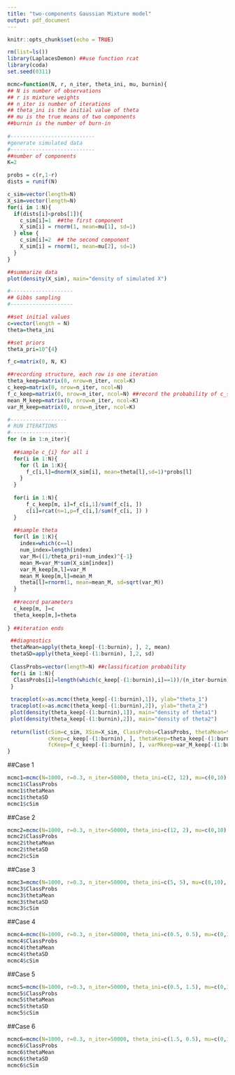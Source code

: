```yaml
---
title: "two-components Gaussian Mixture model"
output: pdf_document
---
```


```r
knitr::opts_chunk$set(echo = TRUE)
```

```r
rm(list=ls())
library(LaplacesDemon) ##use function rcat
library(coda)
set.seed(0311)  
```

```r
mcmc=function(N, r, n_iter, theta_ini, mu, burnin){
## N is number of observations
## r is mixture weights
## n_iter is number of iterations
## theta_ini is the initial value of theta
## mu is the true means of two components  
##burnin is the number of burn-in
   
#---------------------------
#generate simulated data
#---------------------------  
##number of components
K=2  

probs = c(r,1-r)          
dists = runif(N)        

c_sim=vector(length=N) 
X_sim=vector(length=N)
for(i in 1:N){
  if(dists[i]<probs[1]){
    c_sim[i]=1  ##the first component
    X_sim[i] = rnorm(1, mean=mu[1], sd=1)    
  } else {
    c_sim[i]=2  ## the second component
    X_sim[i] = rnorm(1, mean=mu[2], sd=1)   
  }
}

##summarize data
plot(density(X_sim), main="density of simulated X")

#--------------------
## Gibbs sampling
#--------------------

##set initial values
c=vector(length = N)
theta=theta_ini

##set priors
theta_pri=10^{4}

f_c=matrix(0, N, K)

##recording structure, each row is one iteration
theta_keep=matrix(0, nrow=n_iter, ncol=K)  
c_keep=matrix(0, nrow=n_iter, ncol=N) 
f_c_keep=matrix(0, nrow=n_iter, ncol=N) ##record the probability of c_{i}=1 in each iteration
mean_M_keep=matrix(0, nrow=n_iter, ncol=K) 
var_M_keep=matrix(0, nrow=n_iter, ncol=K)

#------------------
# RUN ITERATIONS
#------------------
for (m in 1:n_iter){  
  
  ##sample c_{i} for all i
  for(i in 1:N){
    for (l in 1:K){
      f_c[i,l]=dnorm(X_sim[i], mean=theta[l],sd=1)*probs[l]
    }
  }
  
  for(i in 1:N){
      f_c_keep[m, i]=f_c[i,1]/sum(f_c[i, ])
      c[i]=rcat(n=1,p=f_c[i,]/sum(f_c[i, ]) )
  }
  
  ##sample theta
  for(l in 1:K){
    index=which(c==l)
    num_index=length(index)
    var_M=((1/theta_pri)+num_index)^{-1}
    mean_M=var_M*sum(X_sim[index])
    var_M_keep[m,l]=var_M
    mean_M_keep[m,l]=mean_M
    theta[l]=rnorm(1, mean=mean_M, sd=sqrt(var_M))
  }
  
  ##record parameters
  c_keep[m, ]=c
  theta_keep[m,]=theta
  
} ##iteration ends

 ##diagnostics
 thetaMean=apply(theta_keep[-(1:burnin), ], 2, mean)
 thetaSD=apply(theta_keep[-(1:burnin), ],2, sd)
 
 ClassProbs=vector(length=N) ##classification probability
 for(i in 1:N){
  ClassProbs[i]=length(which(c_keep[-(1:burnin),i]==1))/(n_iter-burnin)
 }
 
 traceplot(x=as.mcmc(theta_keep[-(1:burnin),1]), ylab="theta_1")
 traceplot(x=as.mcmc(theta_keep[-(1:burnin),2]), ylab="theta_2")
 plot(density(theta_keep[-(1:burnin),1]), main="density of theta1")
 plot(density(theta_keep[-(1:burnin),2]), main="density of theta2")
 
 return(list(cSim=c_sim, XSim=X_sim, ClassProbs=ClassProbs, thetaMean=thetaMean, thetaSD=thetaSD,
             cKeep=c_keep[-(1:burnin), ], thetaKeep=theta_keep[-(1:burnin), ], 
             fcKeep=f_c_keep[-(1:burnin), ], varMkeep=var_M_keep[-(1:burnin), ], meanMKeep=mean_M_keep[-(1:burnin), ]))
}

```


##Case 1
```r
mcmc1=mcmc(N=1000, r=0.3, n_iter=50000, theta_ini=c(2, 12), mu=c(0,10), burnin=10000)
mcmc1$ClassProbs
mcmc1$thetaMean
mcmc1$thetaSD
mcmc1$cSim
```

##Case 2
```r
mcmc2=mcmc(N=1000, r=0.3, n_iter=50000, theta_ini=c(12, 2), mu=c(0,10), burnin=10000)
mcmc2$ClassProbs
mcmc2$thetaMean
mcmc2$thetaSD
mcmc2$cSim
```

##Case 3
```r
mcmc3=mcmc(N=1000, r=0.3, n_iter=50000, theta_ini=c(5, 5), mu=c(0,10), burnin=10000)
mcmc3$ClassProbs
mcmc3$thetaMean
mcmc3$thetaSD
mcmc3$cSim
```

##Case 4
```r
mcmc4=mcmc(N=1000, r=0.3, n_iter=50000, theta_ini=c(0.5, 0.5), mu=c(0,1), burnin=10000)
mcmc4$ClassProbs
mcmc4$thetaMean
mcmc4$thetaSD
mcmc4$cSim
```

##Case 5
```r
mcmc5=mcmc(N=1000, r=0.3, n_iter=50000, theta_ini=c(0.5, 1.5), mu=c(0,1), burnin=10000)
mcmc5$ClassProbs
mcmc5$thetaMean
mcmc5$thetaSD
mcmc5$cSim
```

##Case 6
```r
mcmc6=mcmc(N=1000, r=0.3, n_iter=50000, theta_ini=c(1.5, 0.5), mu=c(0,1), burnin=10000)
mcmc6$ClassProbs
mcmc6$thetaMean
mcmc6$thetaSD
mcmc6$cSim
```












































